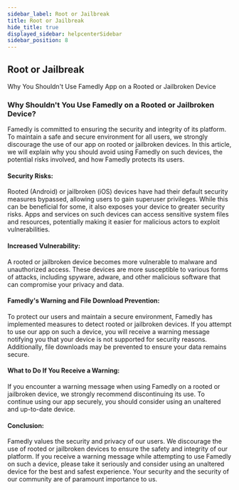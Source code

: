 ```yaml
---
sidebar_label: Root or Jailbreak
title: Root or Jailbreak
hide_title: true
displayed_sidebar: helpcenterSidebar
sidebar_position: 8
---
```





<div class="hero hero--primary">
  <div class="container">
    <h2 class="hero__title">Root or Jailbreak</h2>
    <p class="hero__subtitle">Why You Shouldn't Use Famedly App on a Rooted or Jailbroken Device</p>
  </div>
</div>

### Why Shouldn't You Use Famedly on a Rooted or Jailbroken Device?

Famedly is committed to ensuring the security and integrity of its platform.
To maintain a safe and secure environment for all users, we strongly discourage the use of our app on
rooted or jailbroken devices. In this article, we will explain why you should avoid using Famedly on
such devices, the potential risks involved, and how Famedly protects its users.

#### Security Risks:
Rooted (Android) or jailbroken (iOS) devices have had their default security measures bypassed,
allowing users to gain superuser privileges. While this can be beneficial for some, it also exposes
your device to greater security risks. Apps and services on such devices can access sensitive system
files and resources, potentially making it easier for malicious actors to exploit vulnerabilities.

#### Increased Vulnerability:
A rooted or jailbroken device becomes more vulnerable to malware and unauthorized access. These devices
are more susceptible to various forms of attacks, including spyware, adware, and other malicious
software that can compromise your privacy and data.

#### Famedly's Warning and File Download Prevention:
To protect our users and maintain a secure environment, Famedly has implemented measures to detect
rooted or jailbroken devices. If you attempt to use our app on such a device, you will receive a
warning message notifying you that your device is not supported for security reasons. Additionally,
file downloads may be prevented to ensure your data remains secure.

#### What to Do If You Receive a Warning:
If you encounter a warning message when using Famedly on a rooted or jailbroken device, we strongly
recommend discontinuing its use. To continue using our app securely, you should consider using an
unaltered and up-to-date device.

#### Conclusion:
Famedly values the security and privacy of our users. We discourage the use of rooted or
jailbroken devices to ensure the safety and integrity of our platform. If you receive a warning
message while attempting to use Famedly on such a device, please take it seriously and consider
using an unaltered device for the best and safest experience. Your security and the security of
our community are of paramount importance to us.
